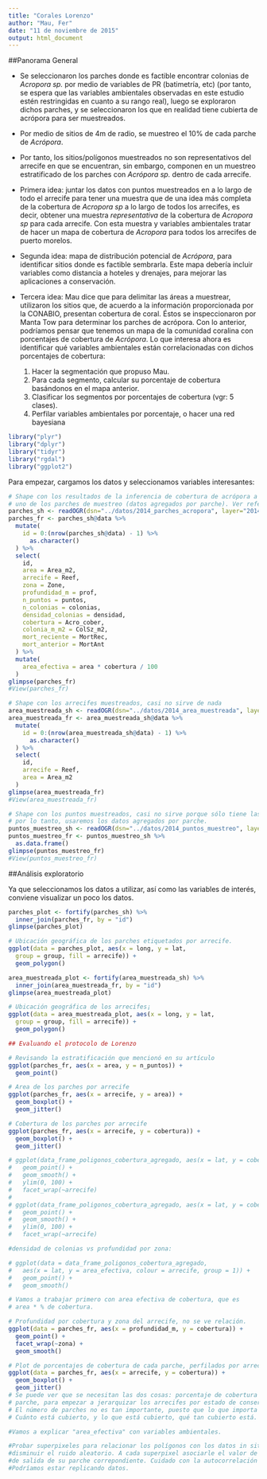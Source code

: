 ```yaml
---
title: "Corales Lorenzo"
author: "Mau, Fer"
date: "11 de noviembre de 2015"
output: html_document
---
```


##Panorama General

+ Se seleccionaron los parches donde es factible encontrar colonias de _Acropora sp._
por medio de variables de PR (batimetría, etc) (por tanto, se espera que las
variables ambientales observadas en este estudio estén restringidas en cuanto a
su rango real), luego se exploraron dichos parches, y se seleccionaron los que en
realidad tiene cubierta de acrópora para ser muestreados.

+ Por medio de sitios de 4m de radio, se muestreo el 10% de cada parche de _Acrópora_.

+ Por tanto, los sitios/polígonos muestreados no son representativos del arrecife
en que se encuentran, sin embargo, componen en un muestreo estratificado de los
parches con _Acrópora sp._ dentro de cada arrecife.

+ Primera idea: juntar los datos con puntos muestreados en a lo largo de todo el 
arrecife para tener una muestra que de una idea más completa de la cobertura
de _Acropora sp_ a lo largo de todos los arrecifes, es decir, obtener una muestra
_representativa_ de la cobertura de _Acropora sp_ para cada arrecife. Con esta
muestra y variables ambientales tratar de hacer un mapa de cobertura de _Acropora_
para todos los arrecifes de puerto morelos.

+ Segunda idea: mapa de distribución potencial de _Acrópora_, para identificar
sitios donde es factible sembrarla. Este mapa debería incluir variables como
distancia a hoteles y drenajes, para mejorar las aplicaciones a conservación.

+ Tercera idea: Mau dice que para delimitar las áreas a muestrear, utilizaron
los sitios que, de acuerdo a la información proporcionada por la CONABIO, presentan
cobertura de coral. Éstos se inspeccionaron por Manta Tow para determinar los parches
de acrópora. Con lo anterior, podríamos pensar que tenemos un mapa de la comunidad
coralina con porcentajes de cobertura de _Acrópora_. Lo que interesa ahora es
identificar qué variables ambientales están correlacionadas con dichos porcentajes
de cobertura:
    1. Hacer la segmentación que propuso Mau.
    2. Para cada segmento, calcular su porcentaje de cobertura basándonos en el
    mapa anterior.
    3. Clasificar los segmentos por porcentajes de cobertura (vgr: 5 clases).
    4. Perfilar variables ambientales por porcentaje, o hacer una red bayesiana


```r
library("plyr")
library("dplyr")
library("tidyr")
library("rgdal")
library("ggplot2")
```

Para empezar, cargamos los datos y seleccionamos variables interesantes:

```r
# Shape con los resultados de la inferencia de cobertura de acrópora a cada
# uno de los parches de muestreo (datos agregados por parche). Ver referencias/pdfs
parches_sh <- readOGR(dsn="../datos/2014_parches_acropora", layer="2014_parches_acropora")
parches_fr <- parches_sh@data %>%
  mutate(
    id = 0:(nrow(parches_sh@data) - 1) %>%
      as.character()
  ) %>%
  select(
    id,
    area = Area_m2,
    arrecife = Reef,
    zona = Zone,
    profundidad_m = prof,
    n_puntos = puntos,
    n_colonias = colonias,
    densidad_colonias = densidad,
    cobertura = Acro_cober,
    colonia_m_m2 = ColSz_m2,
    mort_reciente = MortRec,
    mort_anterior = MortAnt
  ) %>%
  mutate(
    area_efectiva = area * cobertura / 100
  )
glimpse(parches_fr)
#View(parches_fr)

# Shape con los arrecifes muestreados, casi no sirve de nada
area_muestreada_sh <- readOGR(dsn="../datos/2014_area_muestreada", layer="2014_area_muestreada")
area_muestreada_fr <- area_muestreada_sh@data %>%
  mutate(
    id = 0:(nrow(area_muestreada_sh@data) - 1) %>%
      as.character()
  ) %>%
  select(
    id,
    arrecife = Reef,
    area = Area_m2
  )
glimpse(area_muestreada_fr)
#View(area_muestreada_fr)

# Shape con los puntos muestreados, casi no sirve porque sólo tiene las coordenadas,
# por lo tanto, usaremos los datos agregados por parche.
puntos_muestreo_sh <- readOGR(dsn="../datos/2014_puntos_muestreo", layer="2014_puntos_muestreo")
puntos_muestreo_fr <- puntos_muestreo_sh %>%
  as.data.frame()
glimpse(puntos_muestreo_fr)
#View(puntos_muestreo_fr)
```

##Análisis exploratorio

Ya que seleccionamos los datos a utilizar, así como las variables de interés,
conviene visualizar un poco los datos.

```r
parches_plot <- fortify(parches_sh) %>%
  inner_join(parches_fr, by = "id")
glimpse(parches_plot)

# Ubicación geográfica de los parches etiquetados por arrecife.
ggplot(data = parches_plot, aes(x = long, y = lat,
  group = group, fill = arrecife)) +
  geom_polygon()

area_muestreada_plot <- fortify(area_muestreada_sh) %>%
  inner_join(area_muestreada_fr, by = "id")
glimpse(area_muestreada_plot)

# Ubicación geográfica de los arrecifes¡
ggplot(data = area_muestreada_plot, aes(x = long, y = lat,
  group = group, fill = arrecife)) +
  geom_polygon()

## Evaluando el protocolo de Lorenzo

# Revisando la estratificación que mencionó en su artículo
ggplot(parches_fr, aes(x = area, y = n_puntos)) +
  geom_point()

# Area de los parches por arrecife
ggplot(parches_fr, aes(x = arrecife, y = area)) +
  geom_boxplot() +
  geom_jitter()

# Cobertura de los parches por arrecife
ggplot(parches_fr, aes(x = arrecife, y = cobertura)) +
  geom_boxplot() +
  geom_jitter()

# ggplot(data_frame_poligonos_cobertura_agregado, aes(x = lat, y = cobertura, colour = area))  +
#   geom_point() +
#   geom_smooth() +
#   ylim(0, 100) + 
#   facet_wrap(~arrecife)
# 
# ggplot(data_frame_poligonos_cobertura_agregado, aes(x = lat, y = cobertura)) +
#   geom_point() +
#   geom_smooth() +
#   ylim(0, 100) + 
#   facet_wrap(~arrecife)

#densidad de colonias vs profundidad por zona:

# ggplot(data = data_frame_poligonos_cobertura_agregado,
#   aes(x = lat, y = area_efectiva, colour = arrecife, group = 1)) +
#   geom_point() +
#   geom_smooth()

# Vamos a trabajar primero con area efectiva de cobertura, que es
# area * % de cobertura.

# Profundidad por cobertura y zona del arrecife, no se ve relación.
ggplot(data = parches_fr, aes(x = profundidad_m, y = cobertura)) +
  geom_point() +
  facet_wrap(~zona) +
  geom_smooth()

# Plot de porcentajes de cobertura de cada parche, perfilados por arrecife
ggplot(data = parches_fr, aes(x = arrecife, y = cobertura)) +
  geom_boxplot() +
  geom_jitter()
# Se puede ver que se necesitan las dos cosas: porcentaje de cobertura y área del
# parche, para empezar a jerarquizar los arrecifes por estado de conservación de acrópora.
# El número de parches no es tan importante, puesto que lo que importa es el área cubierta.
# Cuánto está cubierto, y lo que está cubierto, qué tan cubierto está.

#Vamos a explicar "area_efectiva" con variables ambientales.

#Probar superpixeles para relacionar los polígonos con los datos in situ,
#disminuir el ruido aleatorio. A cada superpixel asociarle el valor de la variable
#de salida de su parche correpondiente. Cuidado con la autocorrelación espacial.
#Podríamos estar replicando datos.

```